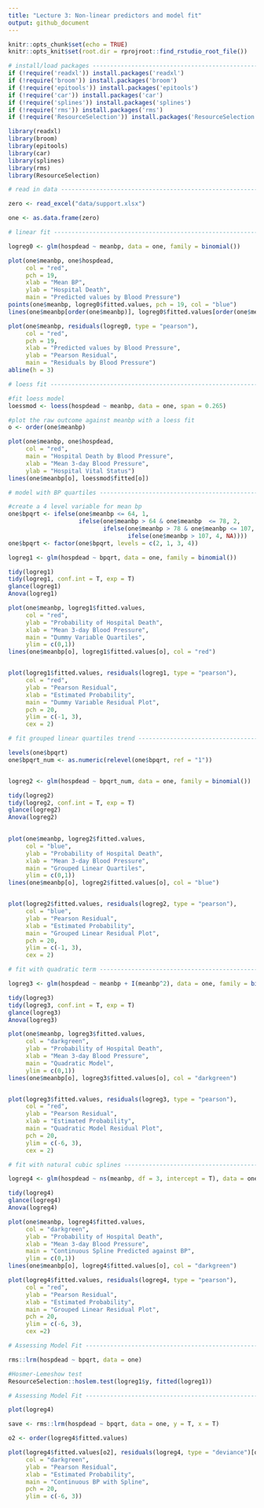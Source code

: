 ```yaml
---
title: "Lecture 3: Non-linear predictors and model fit"
output: github_document
---
```


```r
knitr::opts_chunk$set(echo = TRUE)
knitr::opts_knit$set(root.dir = rprojroot::find_rstudio_root_file())
```

```r

# install/load packages ---------------------------------------------------
if (!require('readxl')) install.packages('readxl') 
if (!require('broom')) install.packages('broom') 
if (!require('epitools')) install.packages('epitools') 
if (!require('car')) install.packages('car') 
if (!require('splines')) install.packages('splines') 
if (!require('rms')) install.packages('rms') 
if (!require('ResourceSelection')) install.packages('ResourceSelection') 

library(readxl)
library(broom)
library(epitools)
library(car)
library(splines)
library(rms)
library(ResourceSelection)

```

```r

# read in data ------------------------------------------------------------

zero <- read_excel("data/support.xlsx")

one <- as.data.frame(zero)

```


```r

# linear fit --------------------------------------------------------------

logreg0 <- glm(hospdead ~ meanbp, data = one, family = binomial())

plot(one$meanbp, one$hospdead, 
     col = "red",
     pch = 19,
     xlab = "Mean BP",
     ylab = "Hospital Death",
     main = "Predicted values by Blood Pressure")
points(one$meanbp, logreg0$fitted.values, pch = 19, col = "blue")
lines(one$meanbp[order(one$meanbp)], logreg0$fitted.values[order(one$meanbp)], col = "blue")


```


```r

plot(one$meanbp, residuals(logreg0, type = "pearson"), 
     col = "red",
     pch = 19,
     xlab = "Predicted values by Blood Pressure",
     ylab = "Pearson Residual",
     main = "Residuals by Blood Pressure")
abline(h = 3)

```

```r

# loess fit ---------------------------------------------------------------

#fit loess model
loessmod <- loess(hospdead ~ meanbp, data = one, span = 0.265)

#plot the raw outcome against meanbp with a loess fit
o <- order(one$meanbp)

plot(one$meanbp, one$hospdead, 
     col = "red",
     main = "Hospital Death by Blood Pressure",
     xlab = "Mean 3-day Blood Pressure",
     ylab = "Hospital Vital Status")
lines(one$meanbp[o], loessmod$fitted[o])

```


```r

# model with BP quartiles -------------------------------------------------

#create a 4 level variable for mean bp
one$bpqrt <- ifelse(one$meanbp <= 64, 1,
                    ifelse(one$meanbp > 64 & one$meanbp  <= 78, 2,
                           ifelse(one$meanbp > 78 & one$meanbp <= 107, 3,
                                  ifelse(one$meanbp > 107, 4, NA))))
one$bpqrt <- factor(one$bpqrt, levels = c(2, 1, 3, 4))

logreg1 <- glm(hospdead ~ bpqrt, data = one, family = binomial())

tidy(logreg1)
tidy(logreg1, conf.int = T, exp = T)
glance(logreg1)
Anova(logreg1)

```


```r

plot(one$meanbp, logreg1$fitted.values, 
     col = "red",
     ylab = "Probability of Hospital Death",
     xlab = "Mean 3-day Blood Pressure",
     main = "Dummy Variable Quartiles",
     ylim = c(0,1))
lines(one$meanbp[o], logreg1$fitted.values[o], col = "red")


plot(logreg1$fitted.values, residuals(logreg1, type = "pearson"), 
     col = "red",
     ylab = "Pearson Residual",
     xlab = "Estimated Probability",
     main = "Dummy Variable Residual Plot", 
     pch = 20,
     ylim = c(-1, 3),
     cex = 2)

```



```r

# fit grouped linear quartiles trend ------------------------------------------------

levels(one$bpqrt)
one$bpqrt_num <- as.numeric(relevel(one$bpqrt, ref = "1"))


logreg2 <- glm(hospdead ~ bpqrt_num, data = one, family = binomial())

tidy(logreg2)
tidy(logreg2, conf.int = T, exp = T)
glance(logreg2)
Anova(logreg2)
                

```


```r

plot(one$meanbp, logreg2$fitted.values, 
     col = "blue",
     ylab = "Probability of Hospital Death",
     xlab = "Mean 3-day Blood Pressure",
     main = "Grouped Linear Quartiles",
     ylim = c(0,1))
lines(one$meanbp[o], logreg2$fitted.values[o], col = "blue")


plot(logreg2$fitted.values, residuals(logreg2, type = "pearson"), 
     col = "blue",
     ylab = "Pearson Residual",
     xlab = "Estimated Probability",
     main = "Grouped Linear Residual Plot", 
     pch = 20,
     ylim = c(-1, 3),
     cex = 2)

```


```r

# fit with quadratic term -------------------------------------------------

logreg3 <- glm(hospdead ~ meanbp + I(meanbp^2), data = one, family = binomial())

tidy(logreg3)
tidy(logreg3, conf.int = T, exp = T)
glance(logreg3)
Anova(logreg3)

```


```r
plot(one$meanbp, logreg3$fitted.values, 
     col = "darkgreen",
     ylab = "Probability of Hospital Death",
     xlab = "Mean 3-day Blood Pressure",
     main = "Quadratic Model",
     ylim = c(0,1))
lines(one$meanbp[o], logreg3$fitted.values[o], col = "darkgreen")


plot(logreg3$fitted.values, residuals(logreg3, type = "pearson"), 
     col = "red",
     ylab = "Pearson Residual",
     xlab = "Estimated Probability",
     main = "Quadratic Model Residual Plot", 
     pch = 20,
     ylim = c(-6, 3),
     cex = 2)
```


```r

# fit with natural cubic splines ------------------------------------------

logreg4 <- glm(hospdead ~ ns(meanbp, df = 3, intercept = T), data = one, family = binomial())

tidy(logreg4)
glance(logreg4)
Anova(logreg4)

```


```r

plot(one$meanbp, logreg4$fitted.values, 
     col = "darkgreen",
     ylab = "Probability of Hospital Death",
     xlab = "Mean 3-day Blood Pressure",
     main = "Continuous Spline Predicted against BP",
     ylim = c(0,1))
lines(one$meanbp[o], logreg4$fitted.values[o], col = "darkgreen")

plot(logreg4$fitted.values, residuals(logreg4, type = "pearson"), 
     col = "red",
     ylab = "Pearson Residual",
     xlab = "Estimated Probability",
     main = "Grouped Linear Residual Plot", 
     pch = 20,
     ylim = c(-6, 3),
     cex =2)

```


```r
# Assessing Model Fit -----------------------------------------------------

rms::lrm(hospdead ~ bpqrt, data = one)

#Hosmer-Lemeshow test
ResourceSelection::hoslem.test(logreg1$y, fitted(logreg1))

```


```r

# Assessing Model Fit -----------------------------------------------------

plot(logreg4)

save <- rms::lrm(hospdead ~ bpqrt, data = one, y = T, x = T)

o2 <- order(logreg4$fitted.values)

plot(logreg4$fitted.values[o2], residuals(logreg4, type = "deviance")[o2], 
     col = "darkgreen",
     ylab = "Pearson Residual",
     xlab = "Estimated Probability",
     main = "Continuous BP with Spline", 
     pch = 20,
     ylim = c(-6, 3))

```


